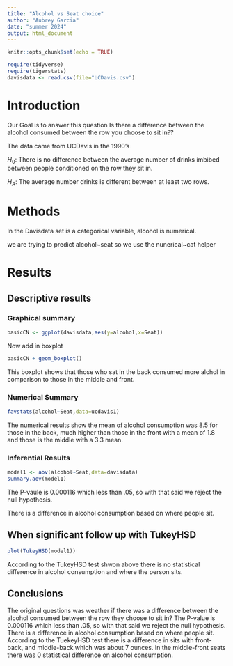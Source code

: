 ```yaml
---
title: "Alcohol vs Seat choice"
author: "Aubrey Garcia"
date: "summer 2024"
output: html_document
---
```


```r
knitr::opts_chunk$set(echo = TRUE)
```

```r
require(tidyverse)
require(tigerstats)
davisdata <- read.csv(file="UCDavis.csv")
```

# Introduction

Our Goal is to answer this question Is there a difference between the alcohol consumed between the row you choose to sit in??

The data came from UCDavis in the 1990's


$H_0$: There is no difference between the average number of drinks imbibed between people conditioned on the row they sit in.

$H_A$: The average number drinks is different between at least two rows. 

# Methods
In the Davisdata set is a categorical variable, alcohol is numerical.

we are trying to predict alcohol~seat so we use the nunerical~cat helper


# Results


## Descriptive results

### Graphical summary

```r
basicCN <- ggplot(davisdata,aes(y=alcohol,x=Seat))
```
Now add in boxplot

```r
basicCN + geom_boxplot()
```

This boxplot shows that those who sat in the back consumed more alchol in comparison to those in the middle and front.

### Numerical Summary

```r
favstats(alcohol~Seat,data=ucdavis1)
```


The numerical results show the mean of alcohol consumption was 8.5 for those in the back, much higher than those in the front with a mean of 1.8 and those is the middle with a 3.3 mean.


### Inferential Results

```r
model1 <- aov(alcohol~Seat,data=davisdata)
summary.aov(model1)
```
The P-vaule is 0.000116 which less than .05, so with that said we reject the null hypothesis.

There is a difference in alcohol consumption based on where people sit.


## When significant follow up with TukeyHSD  

```r
plot(TukeyHSD(model1))
```


According to the TukeyHSD  test shwon above there is no statistical difference in alcohol consumption and where the person sits.

## Conclusions



The original questions was weather if  there was a difference between the alcohol consumed between the row they choose to sit in? The P-value is 0.000116 which less than .05, so with that said we reject the null hypothesis. There is a difference in alcohol consumption based on where people sit. According to the TuekeyHSD test there is a difference in sits with  front-back, and middle-back which was about 7 ounces. In the middle-front seats there was 0 statistical difference on alcohol consumption. 
